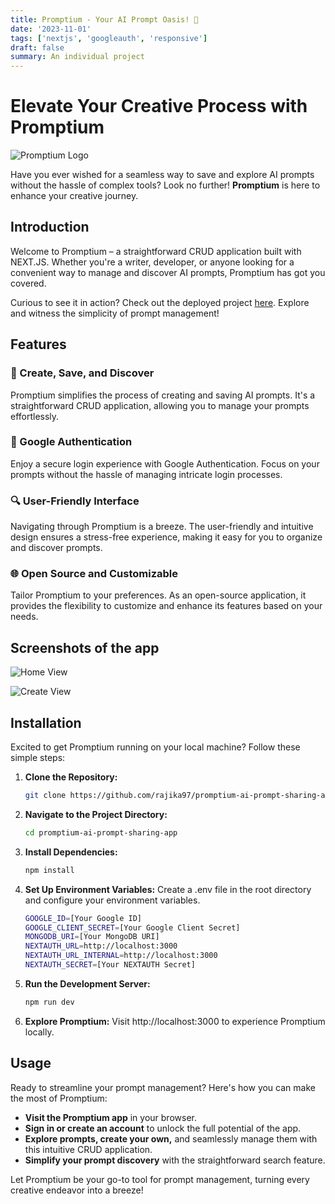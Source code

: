 ```yaml
---
title: Promptium - Your AI Prompt Oasis! 🤖
date: '2023-11-01'
tags: ['nextjs', 'googleauth', 'responsive']
draft: false
summary: An individual project
---
```


# Elevate Your Creative Process with Promptium

![Promptium Logo](/static/images/promptium-logo.svg)

Have you ever wished for a seamless way to save and explore AI prompts without the hassle of complex tools? Look no further! **Promptium** is here to enhance your creative journey.

## Introduction

Welcome to Promptium – a straightforward CRUD application built with NEXT.JS. Whether you're a writer, developer, or anyone looking for a convenient way to manage and discover AI prompts, Promptium has got you covered.

Curious to see it in action? Check out the deployed project [here](https://promptium.rajika.pro). Explore and witness the simplicity of prompt management!

## Features

### 🚀 Create, Save, and Discover

Promptium simplifies the process of creating and saving AI prompts. It's a straightforward CRUD application, allowing you to manage your prompts effortlessly.

### 🔐 Google Authentication

Enjoy a secure login experience with Google Authentication. Focus on your prompts without the hassle of managing intricate login processes.

### 🔍 User-Friendly Interface

Navigating through Promptium is a breeze. The user-friendly and intuitive design ensures a stress-free experience, making it easy for you to organize and discover prompts.

### 🌐 Open Source and Customizable

Tailor Promptium to your preferences. As an open-source application, it provides the flexibility to customize and enhance its features based on your needs.

## Screenshots of the app

![Home View](/static/images/promtium-desktop-view.jpg)

![Create View](/static/images/promtium-screenshot.png)

## Installation

Excited to get Promptium running on your local machine? Follow these simple steps:

1. **Clone the Repository:**

   ```bash
   git clone https://github.com/rajika97/promptium-ai-prompt-sharing-app.git
   ```

2. **Navigate to the Project Directory:**

   ```bash
   cd promptium-ai-prompt-sharing-app
   ```

3. **Install Dependencies:**

   ```bash
   npm install
   ```

4. **Set Up Environment Variables:**
   Create a .env file in the root directory and configure your environment variables.

   ```bash
   GOOGLE_ID=[Your Google ID]
   GOOGLE_CLIENT_SECRET=[Your Google Client Secret]
   MONGODB_URI=[Your MongoDB URI]
   NEXTAUTH_URL=http://localhost:3000
   NEXTAUTH_URL_INTERNAL=http://localhost:3000
   NEXTAUTH_SECRET=[Your NEXTAUTH Secret]
   ```

5. **Run the Development Server:**

   ```bash
   npm run dev
   ```

6. **Explore Promptium:**
   Visit http://localhost:3000 to experience Promptium locally.

## Usage

Ready to streamline your prompt management? Here's how you can make the most of Promptium:

- **Visit the Promptium app** in your browser.
- **Sign in or create an account** to unlock the full potential of the app.
- **Explore prompts, create your own,** and seamlessly manage them with this intuitive CRUD application.
- **Simplify your prompt discovery** with the straightforward search feature.

Let Promptium be your go-to tool for prompt management, turning every creative endeavor into a breeze!
